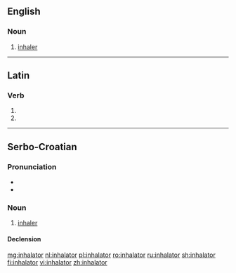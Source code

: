 ==English==

===Noun===
{{en-noun}}

# [[inhaler]]

----

==Latin==

===Verb===
{{la-verb-form|inhālātor}}

# {{inflection of|inhālō||2|s|futr|pasv|impr|lang=la}}
# {{inflection of|inhālō||3|s|futr|pasv|impr|lang=la}}

----

==Serbo-Croatian==

===Pronunciation===
* {{IPA|/inxǎlaːtor/|lang=sh}}
* {{hyphenation|in|ha|la|tor|lang=sh}}

===Noun===
{{sh-noun|g=m|head=inhàlātor|r|инхалатор|инха̀ла̄тор}}

# [[inhaler]]

====Declension====
{{sh-decl-noun
|inhalator|inhalatori
|inhalatora|inhalatora
|inhalatoru|inhalatorima
|inhalator|inhalatore
|inhalatore|inhalatori
|inhalatoru|inhalatorima
|inhalatorom|inhalatorima
}}

[[mg:inhalator]]
[[nl:inhalator]]
[[pl:inhalator]]
[[ro:inhalator]]
[[ru:inhalator]]
[[sh:inhalator]]
[[fi:inhalator]]
[[vi:inhalator]]
[[zh:inhalator]]
